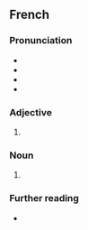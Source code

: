 {{also|Chrétienne}}

==French==

===Pronunciation===
* {{fr-IPA|créthienne}}
* {{audio|fr|LL-Q150 (fra)-Pamputt-chrétienne.wav|Audio}}
* {{rhymes|fr|ɛn}}
* {{homophones|fr|chrétienne}}

===Adjective===
{{head|fr|adjective form}}

# {{feminine singular of|fr|chrétien}}

===Noun===
{{fr-noun|f|m=chrétien}}

# {{female equivalent of|fr|chrétien}}

===Further reading===
* {{R:TLFi}}